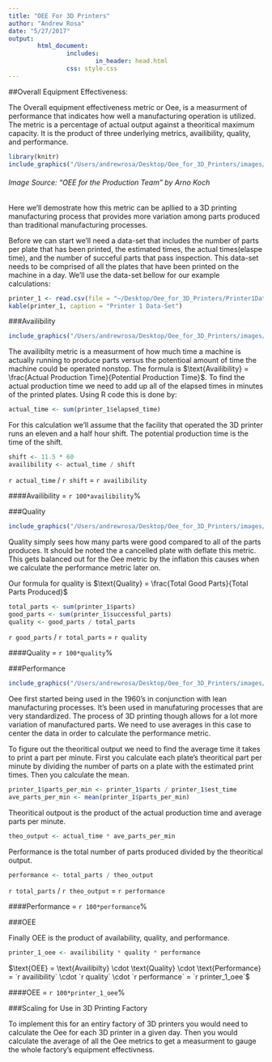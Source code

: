 ```yaml
---
title: "OEE For 3D Printers"
author: "Andrew Rosa"
date: "5/27/2017"
output:
        html_document:
                includes:
                        in_header: head.html
                css: style.css
---
```


##Overall Equipment Effectiveness:

The Overall equipment effectiveness metric or Oee, is a measurment of performance that indicates how well a manufacturing operation is utilized. The metric is a percentage of actual output against a theoritical maximum capacity. It is the product of three underlying metrics, availibility, quality, and performance. 

```r
library(knitr)
include_graphics("/Users/andrewrosa/Desktop/Oee_for_3D_Printers/images/OEE.jpg")
```

###### Image Source: “OEE for the Production Team” by Arno Koch

Here we'll demostrate how this metric can be apllied to a 3D printing manufacturing process that provides more variation among parts produced than traditional manufacturing processes.

Before we can start we'll need a data-set that includes the number of parts per plate that has been printed, the estimated times, the actual times(elaspe time), and the number of succeful parts that pass inspection. This data-set needs to be comprised of all the plates that have been printed on the machine in a day. We'll use the data-set bellow for our example calculations: 

```r
printer_1 <- read.csv(file = "~/Desktop/Oee_for_3D_Printers/Printer1Data.csv")
kable(printer_1, caption = "Printer 1 Data-Set")
```

###Availibility

```r
include_graphics("/Users/andrewrosa/Desktop/Oee_for_3D_Printers/images/availability_555.jpg")
```

The availibilty metric is a measurment of how much time a machine is actually running to produce parts versus the potentioal amount of time the machine could be operated nonstop. The formula is $\text{Availibility} = \frac{Actual Production Time}{Potential Production Time}$. To find the actual production time we need to add up all of the elapsed times in minutes of the printed plates. Using R code this is done by:

```r
actual_time <- sum(printer_1$elapsed_time)
```

For this calculation we'll assume that the facility that operated the 3D printer runs an eleven and a half hour shift. The potential production time is the time of the shift. 

```r
shift <- 11.5 * 60
availibility <- actual_time / shift
```

`r actual_time` / `r shift` = `r availibility`

####Availibility = `r 100*availibility`%

###Quality

```r
include_graphics("/Users/andrewrosa/Desktop/Oee_for_3D_Printers/images/Quality.jpg")
```

Quality simply sees how many parts were good compared to all of the parts produces. It should be noted the a cancelled plate with deflate this metric. This gets balanced out for the Oee metric by the inflation this causes when we calculate the performance metric later on. 

Our formula for quality is $\text{Quality} = \frac{Total Good Parts}{Total Parts Produced}$

```r
total_parts <- sum(printer_1$parts)
good_parts <- sum(printer_1$successful_parts)
quality <- good_parts / total_parts
```

`r good_parts` / `r total_parts` = `r quality`

####Quality = `r 100*quality`%

###Performance

```r
include_graphics("/Users/andrewrosa/Desktop/Oee_for_3D_Printers/images/performance.jpg")
```

Oee first started being used in the 1960's in conjunction with lean manufacturing processes. It's been used in manufaturing processes that are very standardized. The process of 3D printing though allows for a lot more variation of manufactured parts. We need to use averages in this case to center the data in order to calculate the performance metric.

To figure out the theoritical output we need to find the average time it takes to print a part per minute. First you calculate each plate's theoritical part per minute by dividing the number of parts on a plate with the estimated print times. Then you calculate the mean.

```r
printer_1$parts_per_min <- printer_1$parts / printer_1$est_time
ave_parts_per_min <- mean(printer_1$parts_per_min)
```

Theoritical outpout is the product of the actual production time and average parts per minute.

```r
theo_output <- actual_time * ave_parts_per_min
```

Performance is the total number of parts produced divided by the theoritical output.

```r
performance <- total_parts / theo_output
```

`r total_parts` / `r theo_output` = `r performance`

####Performance = `r 100*performance`%

###OEE

Finally OEE is the product of availability, quality, and performance. 

```r
printer_1_oee <- availibility * quality * performance
```

$\text{OEE} = \text{Availibilty} \cdot \text{Quality} \cdot \text{Performance} = `r availibility` \cdot `r quality` \cdot `r performance` = `r printer_1_oee`$

####OEE = `r 100*printer_1_oee`%

###Scaling for Use in 3D Printing Factory

To implement this for an entiry factory of 3D printers you would need to calculate the Oee for each 3D printer in a given day. Then you would calculate the average of all the Oee metrics to get a measurment to gauge the whole factory's equipment effectivness. 










